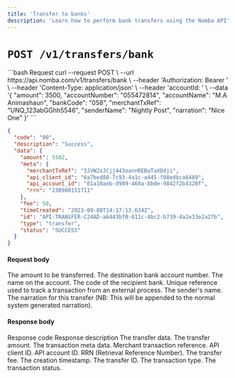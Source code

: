 ```yaml
---
title: 'Transfer to banks'
description: 'Learn how to perform bank transfers using the Nomba API'
---
```


<CardGroup cols={2}>
  <Card
    title="Perform bank transfers from the parent account"
    icon="shuffle"
    href="/nomba-api-reference/transfers/perform-bank-account-transfer-from-the-parent-account"
  >
  </Card>
</CardGroup>

# `POST /v1/transfers/bank`

<CodeGroup>
```bash Request
curl --request POST \
  --url https://api.nomba.com/v1/transfers/bank \
  --header 'Authorization: Bearer <token>' \
  --header 'Content-Type: application/json' \
  --header 'accountId: <accountid>' \
  --data '{
    "amount": 3500,
    "accountNumber": "055472814",
    "accountName": "M.A Animashaun",
    "bankCode": "058",
    "merchantTxRef": "UNQ_123abGGhh5546",
    "senderName": "Nightly Post",
    "narration": "Nice One"
  }'
```

```json Response
{
  "code": "00",
  "description": "Success",
  "data": {
    "amount": 5502,
    "meta": {
      "merchantTxRef": "3JVW2xJCjj443oannREBuTaXDdji",
      "api_client_id": "6a7bed88-7c93-4a1c-a445-f88edbca6489",
      "api_account_id": "01a10aeb-d989-460a-bbde-9842f2b4320f",
      "rrn": "230908151711"
    },
    "fee": 50,
    "timeCreated": "2023-09-08T14:17:13.634Z",
    "id": "API-TRANSFER-C24AD-a6443bf0-011c-4bc2-b739-4a2e33e2a27b",
    "type": "transfer",
    "status": "SUCCESS"
  }
}
```
</CodeGroup>


#### Request body

<ParamField body="amount" type="number" required>
  The amount to be transferred.
</ParamField>

<ParamField body="accountNumber" type="string" required>
  The destination bank account number.
</ParamField>

<ParamField body="accountName" type="string" required>
  The name on the account.
</ParamField>

<ParamField body="bankCode" type="string" required>
  The code of the recipient bank.
</ParamField>

<ParamField body="merchantTxRef" type="string" required>
  Unique reference used to track a transaction from an external process.
</ParamField>

<ParamField body="senderName" type="string" required>
  The sender's name.
</ParamField>

<ParamField body="narration" type="string">
  The narration for this transfer (NB: This will be appended to the normal system generated narration).
</ParamField>

#### Response body

<ResponseField name="code" type="string" required>
  Response code
</ResponseField>

<ResponseField name="description" type="string" required>
  Response description
</ResponseField>

<ResponseField name="data" type="object">
  The transfer data.
  <Expandable title="object"  defaultOpen="true">
    <ResponseField name="amount" type="number" required>
      The transfer amount.
    </ResponseField>
    <ResponseField name="meta" type="string" required>
      The transaction meta data.
      <Expandable title="object"  defaultOpen="true">
        <ResponseField name="merchantTxRef" type="string">
            Merchant transaction reference.
        </ResponseField>
        <ResponseField name="api_client_id" type="string">
            API client ID.
        </ResponseField>
        <ResponseField name="api_account_id" type="string">
            API account ID.
        </ResponseField>
        <ResponseField name="rrn" type="string">
            RRN (Retrieval Reference Number).
        </ResponseField>
      </Expandable>
    </ResponseField>
    <ResponseField name="fee" type="number" required>
      The transfer fee.
    </ResponseField>
    <ResponseField name="timeCreated" type="string" required>
      The creation timestamp.
    </ResponseField>
    <ResponseField name="id" type="string" required>
      The transfer ID.
    </ResponseField>
    <ResponseField name="type" type="string" required>
      The transaction type.
    </ResponseField>
    <ResponseField name="status" type="string" required>
      The transaction status.
    </ResponseField>
    
  </Expandable>
</ResponseField>
